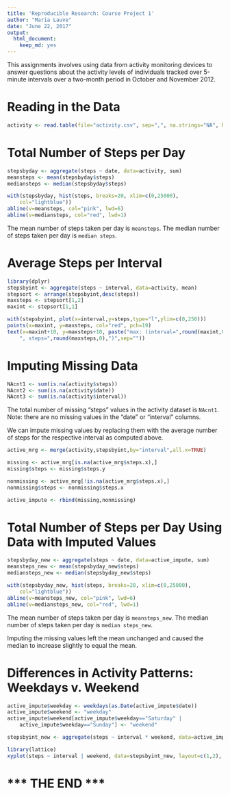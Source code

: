 ---
title: 'Reproducible Research: Course Project 1'
author: "Maria Lauve"
date: "June 22, 2017"
output:
  html_document: 
    keep_md: yes
---

This assignments involves using data from activity monitoring devices to answer
questions about the activity levels of individuals tracked over 5-minute intervals
over a two-month period in October and November 2012.

# Reading in the Data

```{r readdata}
activity <- read.table(file="activity.csv", sep=",", na.strings="NA", header=TRUE)
```

# Total Number of Steps per Day

```{r}
stepsbyday <- aggregate(steps ~ date, data=activity, sum)
meansteps <- mean(stepsbyday$steps)
mediansteps <- median(stepsbyday$steps)

with(stepsbyday, hist(steps, breaks=20, xlim=c(0,25000),
    col="lightblue"))
abline(v=meansteps, col="pink", lwd=6)
abline(v=mediansteps, col="red", lwd=1)
```

The mean number of steps taken per day is `meansteps`.
The median number of steps taken per day is `median steps`.

# Average Steps per Interval

```{r}
library(dplyr)
stepsbyint <- aggregate(steps ~ interval, data=activity, mean)
stepsort <- arrange(stepsbyint,desc(steps))
maxsteps <- stepsort[1,2]
maxint <- stepsort[1,1]

with(stepsbyint, plot(x=interval,y=steps,type="l",ylim=c(0,250)))
points(x=maxint, y=maxsteps, col="red", pch=19)
text(x=maxint+10, y=maxsteps+10, paste("max: (interval=",round(maxint,0),
    ", steps=",round(maxsteps,0),")",sep=""))
```

# Imputing Missing Data

```{r}
NAcnt1 <- sum(is.na(activity$steps))
NAcnt2 <- sum(is.na(activity$date))
NAcnt3 <- sum(is.na(activity$interval))
```
The total number of missing "steps" values in the activity dataset is `NAcnt1`.
Note: there are no missing values in the "date" or "interval" columns.

We can impute missing values by replacing them with the average number of steps
for the respective interval as computed above.

```{r}
active_mrg <- merge(activity,stepsbyint,by="interval",all.x=TRUE)

missing <- active_mrg[is.na(active_mrg$steps.x),]
missing$steps <- missing$steps.y

nonmissing <- active_mrg[!is.na(active_mrg$steps.x),]
nonmissing$steps <- nonmissing$steps.x

active_impute <- rbind(missing,nonmissing)
```

# Total Number of Steps per Day Using Data with Imputed Values

```{r}
stepsbyday_new <- aggregate(steps ~ date, data=active_impute, sum)
meansteps_new <- mean(stepsbyday_new$steps)
mediansteps_new <- median(stepsbyday_new$steps)

with(stepsbyday_new, hist(steps, breaks=20, xlim=c(0,25000),
    col="lightblue"))
abline(v=meansteps_new, col="pink", lwd=6)
abline(v=mediansteps_new, col="red", lwd=1)
```

The mean number of steps taken per day is `meansteps_new`.
The median number of steps taken per day is `median steps_new`.

Imputing the missing values left the mean unchanged and caused
the median to increase slightly to equal the mean.

# Differences in Activity Patterns: Weekdays v. Weekend

```{r}
active_impute$weekday <- weekdays(as.Date(active_impute$date))
active_impute$weekend <- "weekday"
active_impute$weekend[active_impute$weekday=="Saturday" |
    active_impute$weekday=="Sunday"] <- "weekend"

stepsbyint_new <- aggregate(steps ~ interval * weekend, data=active_impute, mean)

library(lattice)
xyplot(steps ~ interval | weekend, data=stepsbyint_new, layout=c(1,2), type="l")
```

# *** THE END ***

